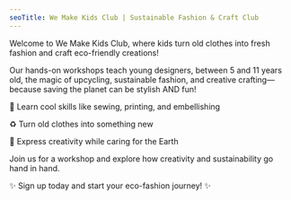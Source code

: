 ```yaml
---
seoTitle: We Make Kids Club | Sustainable Fashion & Craft Club
---
```


Welcome to We Make Kids Club, where kids turn old clothes into fresh fashion and craft eco-friendly creations!

Our hands-on workshops teach young designers, between 5 and 11 years old, the magic of upcycling, sustainable fashion, and creative crafting—because saving the planet can be stylish AND fun!

🎨 Learn cool skills like sewing, printing, and embellishing

♻️ Turn old clothes into something new

🌱 Express creativity while caring for the Earth

Join us for a workshop and explore how creativity and sustainability go hand in hand.

✨ Sign up today and start your eco-fashion journey! ✨
